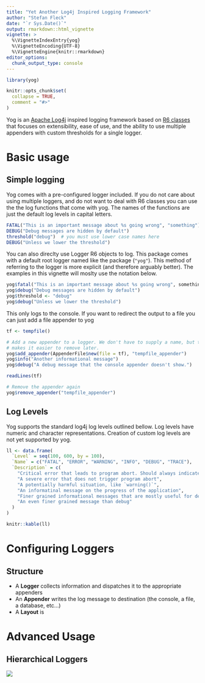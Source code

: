 ```yaml
---
title: "Yet Another Log4j Inspired Logging Framework"
author: "Stefan Fleck"
date: "`r Sys.Date()`"
output: rmarkdown::html_vignette
vignette: >
  %\VignetteIndexEntry{yog}
  %\VignetteEncoding{UTF-8}
  %\VignetteEngine{knitr::rmarkdown}
editor_options: 
  chunk_output_type: console
---
```


```r
library(yog)

knitr::opts_chunk$set(
  collapse = TRUE,
  comment = "#>"
)
```

Yog is an [Apache Log4j](https://logging.apache.org/log4j/2.x/) inspired
logging framework based on [R6 classes](https://github.com/r-lib/R6) that 
focuses on extensibility, ease of use, and the ability to use multiple 
appenders with custom thresholds for a single logger.

# Basic usage

## Simple logging

Yog comes with a pre-configured logger included. If you do not care about using 
multiple loggers, and do not want to deal with R6 classes you can use the 
the log functions that come with yog. The names of the functions are just the
default log levels in capital letters.

```r

FATAL("This is an important message about %s going wrong", "something")
DEBUG("Debug messages are hidden by default")
threshold("debug")  # you must use lower case names here
DEBUG("Unless we lower the threshold")

```

You can also direclty use Logger R6 objects to log. This package comes with a
default root logger named like the package (`"yog"`). This method of referring
to the logger is more explicit (and therefore arguably better). The examples
in this vignette will moslty use the notation below.

```r
yog$fatal("This is an important message about %s going wrong", something)
yog$debug("Debug messages are hidden by default")
yog$threshold <- "debug"
yog$debug("Unless we lower the threshold")
```

This only logs to the console. If you want to redirect the output to a file
you can just add a file appender to yog

```r
tf <- tempfile()

# Add a new appender to a logger. We don't have to supply a name, but that
# makes it easier to remove later.
yog$add_appender(AppenderFile$new(file = tf), "tempfile_appender")
yog$info("Another informational message")
yog$debug("A debug message that the console appender doesn't show.")

readLines(tf)

# Remove the appender again
yog$remove_appender("tempfile_appender")
```

## Log Levels

Yog supports the standard log4j log levels outlined bellow. Log levels have
numeric and character representations. Creation of custom log levels are not 
yet supported by yog.

```r

ll <- data.frame(
  `Level` = seq(100, 600, by = 100),
  `Name` = c("FATAL", "ERROR", "WARNING", "INFO", "DEBUG", "TRACE"),
  `Description` = c(
    "Critical error that leads to program abort. Should always indicate a `stop()` or similar",
    "A severe error that does not trigger program abort",
    "A potentially harmful situation, like `warning()`",
    "An informatinal message on the progress of the application",
    "Finer grained informational messages that are mostly useful for debugging",
    "An even finer grained message than debug"
  )
) 

knitr::kable(ll)

```



# Configuring Loggers


## Structure

* A **Logger** collects information and dispatches it to the appropriate appenders
* An **Appender** writes the log message to destination (the console, a file, 
  a database, etc...)
* A **Layout** is


# Advanced Usage

## Hierarchical Loggers

![](log_flow.svg)

